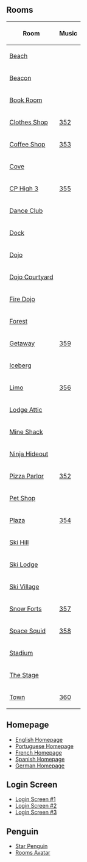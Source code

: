 

==Rooms==
<center>
{|class="wikitable" border="1"
!Room!!Music
|-
|[[Media:HollywoodPartyRoomsBeach.swf|Beach]]||
|-
|[[Media:HollywoodPartyRoomsBeacon.swf|Beacon]]||
|-
|[[Media:HollywoodPartyRoomsBook.swf|Book Room]]||
|-
|[[Media:HollywoodPartyRoomsShop.swf|Clothes Shop]]||[[Media:Music352.swf|352]]
|-
|[[Media:HollywoodPartyRoomsCoffee.swf|Coffee Shop]]||[[Media:Music353.swf|353]]
|-
|[[Media:HollywoodPartyRoomsCove.swf|Cove]]||
|-
|[[Media:HollywoodPartyRoomsParty1.swf|CP High 3]]||[[Media:Music355.swf|355]]
|-
|[[Media:HollywoodPartyRoomsDance.swf|Dance Club]]||
|-
|[[Media:HollywoodPartyRoomsDock.swf|Dock]]||
|-
|[[Media:HollywoodPartyRoomsDojo.swf|Dojo]]||
|-
|[[Media:HollywoodPartyRoomsDojoext.swf|Dojo Courtyard]]||
|-
|[[Media:HollywoodPartyRoomsDojofire.swf|Fire Dojo]]||
|-
|[[Media:HollywoodPartyRoomsForest.swf|Forest]]||
|-
|[[Media:HollywoodPartyRoomsParty2.swf|Getaway]]||[[Media:Music359.swf|359]]
|-
|[[Media:HollywoodPartyRoomsBerg.swf|Iceberg]]||
|-
|[[Media:HollywoodPartyRoomsParty4.swf|Limo]]||[[Media:Music356.swf|356]]
|-
|[[Media:HollywoodPartyRoomsAttic.swf|Lodge Attic]]||
|-
|[[Media:HollywoodPartyRoomsShack.swf|Mine Shack]]||
|-
|[[Media:HollywoodPartyRoomsDojohide.swf|Ninja Hideout]]||
|-
|[[Media:HollywoodPartyRoomsPizza.swf|Pizza Parlor]]||[[Media:Music352.swf|352]]
|-
|[[Media:HollywoodPartyRoomsPet.swf|Pet Shop]]||
|-
|[[Media:HollywoodPartyRoomsPlaza.swf|Plaza]]||[[Media:Music354.swf|354]]
|-
|[[Media:HollywoodPartyRoomsMtn.swf|Ski Hill]]||
|-
|[[Media:HollywoodPartyRoomsLodge.swf|Ski Lodge]]||
|-
|[[Media:HollywoodPartyRoomsVillage.swf|Ski Village]]||
|-
|[[Media:HollywoodPartyRoomsForts1.swf|Snow Forts]]||[[Media:Music357.swf|357]]
|-
|[[Media:HollywoodPartyRoomsParty3.swf|Space Squid]]||[[Media:Music358.swf|358]]
|-
|[[Media:HollywoodPartyRoomsRink.swf|Stadium]]||
|-
|[[Media:HollywoodPartyRoomsStage.swf|The Stage]]||
|-
|[[Media:RoomsTown-HollywoodParty.swf|Town]]||[[Media:Music360.swf|360]]
|}
</center>

==Homepage==
*[[Media:EN0130-Hollywood-Homepage-Billboard-Main.swf|English Homepage]]
*[[Media:PT0130-Hollywood-Homepage-Billboard-Main.swf|Portuguese Homepage]]
*[[Media:FR0130-Hollywood-Homepage-Billboard-Main.swf|French Homepage]]
*[[Media:ES0130-Hollywood-Homepage-Billboard-Main.swf|Spanish Homepage]]
*[[Media:DE0130-Hollywood-Homepage-Billboard-Main.swf|German Homepage]]

==Login Screen==
*[[Media:SwfHollywood-1.swf|Login Screen #1]]
*[[Media:SwfHollywood-2.swf|Login Screen #2]]
*[[Media:SwfHollywood-3.swf|Login Screen #3]]

==Penguin==
*[[Media:Hollywood2013GlobalPenguinStarpenguin.swf|Star Penguin]]
*[[Media:Hollywood2013GlobalRoomsEffectsAvatar.swf|Rooms Avatar]]
{{Parties}}

